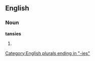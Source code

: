 ==English==

===Noun===
'''tansies'''

# {{plural of|[[tansy]]}}

[[Category:English plurals ending in "-ies"]]